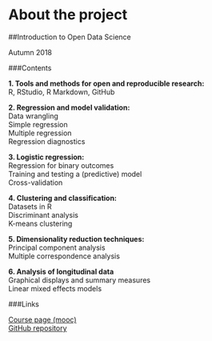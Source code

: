 
# About the project

##Introduction to Open Data Science

Autumn 2018  

###Contents

**1. Tools and methods for open and reproducible research:**  
R, RStudio, R Markdown, GitHub  

**2. Regression and model validation:**  
Data wrangling  
Simple regression  
Multiple regression  
Regression diagnostics  

**3. Logistic regression:**  
Regression for binary outcomes   
Training and testing a (predictive) model  
Cross-validation  

**4. Clustering and classification:**  
Datasets in R  
Discriminant analysis  
K-means clustering  

**5. Dimensionality reduction techniques:**  
Principal component analysis  
Multiple correspondence analysis  

**6. Analysis of longitudinal data**  
Graphical displays and summary measures  
Linear mixed effects models  

###Links  

[Course page (mooc)](https://mooc.helsinki.fi/course/view.php?id=158#section-0)  
[GitHub repository](https://github.com/pioks/IODS-project)  